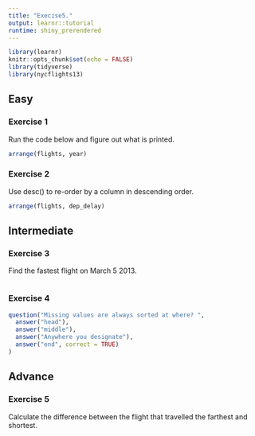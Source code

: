 ```yaml
---
title: "Execise5."
output: learnr::tutorial
runtime: shiny_prerendered
---
```


```r
library(learnr)
knitr::opts_chunk$set(echo = FALSE)
library(tidyverse)
library(nycflights13)
```


## Easy
### Exercise 1

Run the code below and figure out what is printed.
```r
arrange(flights, year)
```

### Exercise 2  

Use desc() to re-order by a column in descending order.
```r
arrange(flights, dep_delay)
```

## Intermediate
### Exercise 3

Find the fastest flight on March 5 2013.
```r

```

### Exercise 4

```r
question("Missing values are always sorted at where? ",
  answer("head"),
  answer("middle"),
  answer("Anywhere you designate"),
  answer("end", correct = TRUE)
)
```



## Advance
### Exercise 5

Calculate the difference between the flight that travelled the farthest and shortest.

```r

```